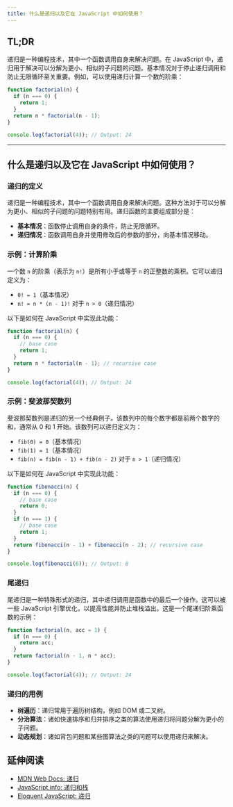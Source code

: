```yaml
---
title: 什么是递归以及它在 JavaScript 中如何使用？
---
```


## TL;DR

递归是一种编程技术，其中一个函数调用自身来解决问题。在 JavaScript 中，递归用于解决可以分解为更小、相似的子问题的问题。基本情况对于停止递归调用和防止无限循环至关重要。例如，可以使用递归计算一个数的阶乘：

```js live
function factorial(n) {
  if (n === 0) {
    return 1;
  }
  return n * factorial(n - 1);
}

console.log(factorial(4)); // Output: 24
```

***

## 什么是递归以及它在 JavaScript 中如何使用？

### 递归的定义

递归是一种编程技术，其中一个函数调用自身来解决问题。这种方法对于可以分解为更小、相似的子问题的问题特别有用。递归函数的主要组成部分是：

* **基本情况**：函数停止调用自身的条件，防止无限循环。
* **递归情况**：函数调用自身并使用修改后的参数的部分，向基本情况移动。

### 示例：计算阶乘

一个数 `n` 的阶乘（表示为 `n!`）是所有小于或等于 `n` 的正整数的乘积。它可以递归定义为：

* `0! = 1`（基本情况）
* `n! = n * (n - 1)!` 对于 `n > 0`（递归情况）

以下是如何在 JavaScript 中实现此功能：

```js live
function factorial(n) {
  if (n === 0) {
    // base case
    return 1;
  }
  return n * factorial(n - 1); // recursive case
}

console.log(factorial(4)); // Output: 24
```

### 示例：斐波那契数列

斐波那契数列是递归的另一个经典例子。该数列中的每个数字都是前两个数字的和，通常从 0 和 1 开始。该数列可以递归定义为：

* `fib(0) = 0`（基本情况）
* `fib(1) = 1`（基本情况）
* `fib(n) = fib(n - 1) + fib(n - 2)` 对于 `n > 1`（递归情况）

以下是如何在 JavaScript 中实现此功能：

```js live
function fibonacci(n) {
  if (n === 0) {
    // base case
    return 0;
  }
  if (n === 1) {
    // base case
    return 1;
  }
  return fibonacci(n - 1) + fibonacci(n - 2); // recursive case
}

console.log(fibonacci(6)); // Output: 8
```

### 尾递归

尾递归是一种特殊形式的递归，其中递归调用是函数中的最后一个操作。这可以被一些 JavaScript 引擎优化，以提高性能并防止堆栈溢出。这是一个尾递归阶乘函数的示例：

```js live
function factorial(n, acc = 1) {
  if (n === 0) {
    return acc;
  }
  return factorial(n - 1, n * acc);
}

console.log(factorial(4)); // Output: 24
```

### 递归的用例

* **树遍历**：递归常用于遍历树结构，例如 DOM 或二叉树。
* **分治算法**：诸如快速排序和归并排序之类的算法使用递归将问题分解为更小的子问题。
* **动态规划**：诸如背包问题和某些图算法之类的问题可以使用递归来解决。

## 延伸阅读

* [MDN Web Docs: 递归](https://developer.mozilla.org/zh-CN/docs/Glossary/Recursion)
* [JavaScript.info: 递归和栈](https://zh.javascript.info/recursion)
* [Eloquent JavaScript: 递归](https://eloquentjavascript.net/03_functions.html#h_recursion)
